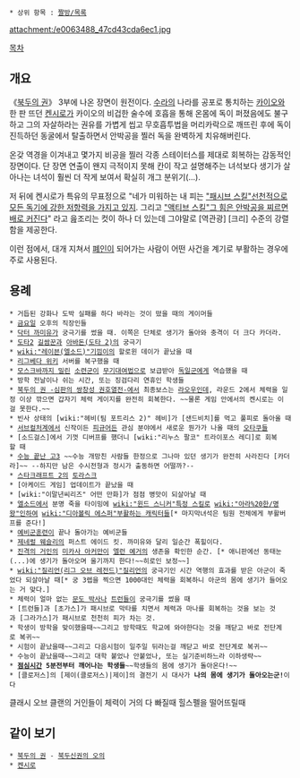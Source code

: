  * 상위 항목 : [[짤방/목록]]

attachment:/e0063488_47cd43cda6ec1.jpg

[[목차]]
== 개요 ==
《[[북두의 권]]》 3부에 나온 장면이 원전이다. [[수라]]의 나라를 공포로 통치하는 [[카이오]]와 한 판 뜨던 [[켄시로]]가 카이오의 비겁한 술수에 호흡을 통해 온몸에 독이 퍼졌음에도 불구하고 그의 자살하라는 권유를 가볍게 씹고 무호흡투법을 머리카락으로 깨뜨린 후에 독이 진득하던 동굴에서 탈출하면서 안박공을 찔러 독을 완벽하게 치유해버린다.

온갖 역경을 이겨내고 몇가지 비공을 찔러 각종 스테이터스를 제대로 회복하는 감동적인 장면이다. 단 장면 연출이 왠지 극적이지 못해 칸이 작고 설명해주는 녀석보다 생기가 살아나는 녀석이 훨씬 더 작게 보여서 확실히 개그 분위기(...).

저 뒤에 켄시로가 특유의 무표정으로 "네가 미워하는 내 피는 [["패시브 스킬"선천적으로 모든 독기에 강한 저항력을 가지고 있지]]. 그리고 [["액티브 스킬"그 힘은 안박공을 찌르면 배로 커진다]]" 라고 읊조리는 컷이 하나 더 있는데 그야말로 [역관광] [크리] 수준의 강렬함을 제공한다.

이런 점에서, 대개 지쳐서 [[폐인]]이 되어가는 사람이 어떤 사건을 계기로 부활하는 경우에 주로 사용된다.

== 용례 ==
 * 거듭된 강화나 도박 실패를 하다 바라는 것이 떴을 때의 게이머들
 * [[금요일]] 오후의 직장인들
 * [[닥터 까미유]]가 궁극기를 썼을 때. 이쪽은 단체로 생기가 돌아와 충격이 더 크다 카더라.
 * [[도타2]] [[길쌈꾼]]과 [[아바돈(도타 2)]]의 궁극기
 * [[wiki:"레이븐(엘소드)"기낌이]]의 할로윈 데이가 끝났을 때
 * [[리그베다 위키]] 서버를 복구했을 때
 * [[모스크바 공방전|모스크바까지 밀린]] [[소련군]]이 [[무기대여법]]으로 보급받아 [[독일군]]에게 역습했을 때
 * 방학 전날이나 쉬는 시간, 또는 징검다리 연휴인 학생들
 * [[북두의 권 -심판의 쌍창성 권호열전-]]에서 최종보스는 [[라오우]]인데, 라운드 2에서 체력을 일정 이상 깎으면 갑자기 체력 게이지를 완전히 회복한다. ~~물론 게임 안에서의 켄시로는 이걸 못한다.~~
 * 빈사 상태의 [wiki:"헤비(팀 포트리스 2)" 헤비]가 [샌드비치]를 먹고 풀피로 돌아올 때
 * [[서브컬처]]계에서 신작이든 [[피규어]]든 관심 분야에서 새로운 뭔가가 나올 때의 [[오타쿠]]들
 * [소드걸스]에서 기껏 디버프를 했더니 [wiki:"리누스 팔코" 트라이포스 레디]로 회복할 때
 * [[수능 끝난 고3]] ~~수능 개망친 사람들 한정으로 그나마 있던 생기가 완전히 사라진다 [카더라]~~ --하지만 남은 수시전형과 정시가 출동하면 어떨까?--
 * [[스타크래프트 2]]의 [[토라스크]]
 * [아케이드 게임] 업데이트가 끝났을 때
 * [wiki:"이말년씨리즈" 어떤 만화]가 점점 병맛이 되살아날 때
 * [[엘소드]]에서 분명 죽을 타이밍에 [[wiki:"윈드 스니커"특정 스킬로]] [[wiki:"아라%20한/명왕"인하여]] [[wiki:"디아볼릭 에스퍼"부활하는 캐릭터들]][* 마지막녀석은 팀원 전체에게 부활버프를 준다!]
 * [[예비군]]훈련이 끝나 돌아가는 예비군들
 * [[제네럴 웨슬리]]의 퍼스트 에이드 킷. 까미유와 달리 일순간 폭힐이다. 
 * [[진격의 거인]]의 [[미카사 아커만]]이 [[엘런 예거]]의 생존을 확인한 순간. [* 애니판에선 동태눈(...)에 생기가 돌아오며 울기까지 한다!~~히로인 보정~~]
 * [[wiki:"질리언(리그 오브 레전드)"질리언]]의 궁극기인 시간 역행의 효과를 받은 아군이 죽었다 되살아날 때[* 궁 3렙을 찍으면 1000대인 체력을 회복하니 아군의 몸에 생기가 들어오는 거 맞다.]
 * 체력이 얼마 없는 [[문도 박사]]나 [[트런들]]이 궁극기를 썼을 때
 * [트런들]과 [초가스]가 패시브로 막타를 치면서 체력과 마나를 회복하는 것을 보는 것과 [그라가스]가 패시브로 천천히 피가 차는 것.
 * 학생이 방학을 맞이했을때~~그리고 방학때도 학교에 와야한다는 것을 깨닫고 바로 전단계로 복귀~~
 * 시험이 끝났을때~~그리고 다음시험이 일주일 뒤라는걸 깨닫고 바로 전단계로 복귀~~
 * 수능이 끝났을때~~그리고 대학 붙었나 안붙었나, 또는 실기준비하느라 이하생략~~
 * '''[[점심시간]] 5분전부터 깨어나는 학생들'''~~학생들의 몸에 생기가 돌아온다!~~
 * [클로저스]의 [제이(클로저스)|제이]의 결전기 시 대사가 '''나의 몸에 생기가 돌아오는군!'''이다
클래시 오브 클랜의 거인들이 체력이 거의 다 빠질때 힐스펠을 떨어뜨릴때
== 같이 보기 ==
 * [[북두의 권]] - [[북두신권의 오의]]
 * [[켄시로]]
